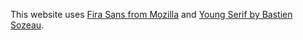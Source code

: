 This website uses [Fira Sans from Mozilla](https://github.com/mozilla/Fira) and [Young Serif by Bastien Sozeau](https://open-foundry.com/fonts/young_serif_regular).

<!--- © Eric Vicenti 2020. Licensed under Creative Commons BY-NC-SA 4.0 https://creativecommons.org/licenses/by-nc-sa/4.0/ -->
